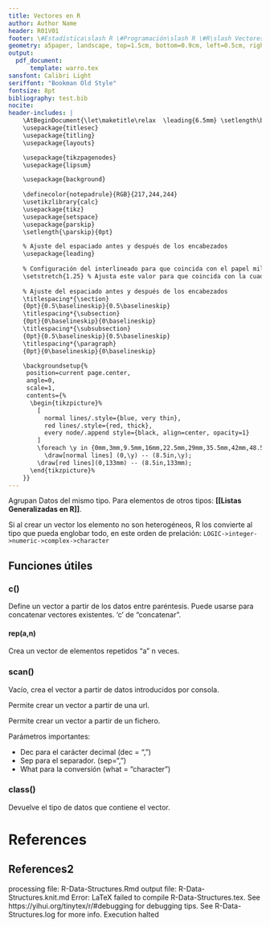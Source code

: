 ```yaml
---
title: Vectores en R
author: Author Name
header: R01V01
footer: \#Estadística\slash R \#Programación\slash R \#R\slash Vectores
geometry: a5paper, landscape, top=1.5cm, bottom=0.9cm, left=0.5cm, right=0.5cm, headsep = 0.5cm, footskip = 12pt
output:
  pdf_document:
      template: warro.tex
sansfont: Calibri Light
seriffont: "Bookman Old Style"
fontsize: 8pt
bibliography: test.bib
nocite:
header-includes: |
    \AtBeginDocument{\let\maketitle\relax  \leading{6.5mm} \setlength\baselineskip{6.5mm} \setlength\lineskiplimit{-\maxdimen}}
    \usepackage{titlesec}
    \usepackage{titling}
    \usepackage{layouts}

    \usepackage{tikzpagenodes}
    \usepackage{lipsum}

    \usepackage{background}
    
    \definecolor{notepadrule}{RGB}{217,244,244}
    \usetikzlibrary{calc}
    \usepackage{tikz}
    \usepackage{setspace}
    \usepackage{parskip}
    \setlength{\parskip}{0pt}

    % Ajuste del espaciado antes y después de los encabezados
    \usepackage{leading}
    
    % Configuración del interlineado para que coincida con el papel milimetrado
    \setstretch{1.25} % Ajusta este valor para que coincida con la cuadrícula del papel
    
    % Ajuste del espaciado antes y después de los encabezados
    \titlespacing*{\section}
    {0pt}{0.5\baselineskip}{0.5\baselineskip}
    \titlespacing*{\subsection}
    {0pt}{0\baselineskip}{0\baselineskip}
    \titlespacing*{\subsubsection}
    {0pt}{0.5\baselineskip}{0.5\baselineskip}
    \titlespacing*{\paragraph}
    {0pt}{0\baselineskip}{0\baselineskip}

    \backgroundsetup{%
     position=current page.center,
     angle=0,
     scale=1,
     contents={%
      \begin{tikzpicture}%
        [
          normal lines/.style={blue, very thin},
          red lines/.style={red, thick},
          every node/.append style={black, align=center, opacity=1}
        ]
        \foreach \y in {0mm,3mm,9.5mm,16mm,22.5mm,29mm,35.5mm,42mm,48.5mm,55mm,61.5mm,68mm,74.5mm,81mm,87.5mm,94mm,100.5mm,107mm,113.5mm,120mm,126.5mm,148mm}
          \draw[normal lines] (0,\y) -- (8.5in,\y);
        \draw[red lines](0,133mm) -- (8.5in,133mm);
      \end{tikzpicture}%
    }}
---
```

Agrupan Datos del mismo tipo. Para elementos de otros tipos: **[[Listas Generalizadas en R]]**.

Si al crear un vector los elemento no son heterogéneos, R los convierte al tipo que pueda englobar todo, en este orden de prelación:
````LOGIC->integer->numeric->complex->character````

## Funciones útiles
### c()
Define un vector a partir de los datos entre paréntesis.
Puede usarse para concatenar vectores existentes.
'c' de "concatenar".

#### rep(a,n) 
Crea un vector de elementos repetidos "a" n veces.
			
### scan()
Vacío, crea el vector a partir de datos introducidos por consola.

Permite crear un vector a partir de una url.

Permite crear un vector a partir de un fichero.
			
Parámetros importantes:

* Dec para el carácter decimal (dec = ",")
* Sep para el separador. (sep=",")
* What para la conversión (what = "character")
				
### class()
Devuelve el tipo de datos que contiene el vector.
	
\pagebreak

# References
## References2
processing file: R-Data-Structures.Rmd
output file: R-Data-Structures.knit.md
Error: LaTeX failed to compile R-Data-Structures.tex. See https://yihui.org/tinytex/r/#debugging for debugging tips. See R-Data-Structures.log for more info.
Execution halted
